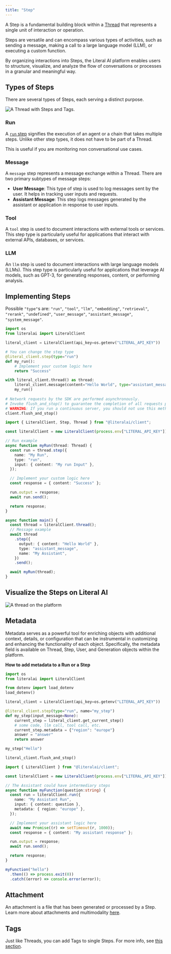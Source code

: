 ```yaml
---
title: "Step"
---
```


A Step is a fundamental building block within a [Thread](/concepts/thread) that represents a single unit of interaction or operation.

Steps are versatile and can encompass various types of activities, such as sending a message, making a call to a large language model (LLM), or executing a custom function.

By organizing interactions into Steps, the Literal AI platform enables users to structure, visualize, and analyze the flow of conversations or processes in a granular and meaningful way.

## Types of Steps

There are several types of Steps, each serving a distinct purpose.

<Frame caption="A Thread with Steps and Tags.">
  <img src="/images/thread-steps.svg" alt="A Thread with Steps and Tags." />
</Frame>

### Run

A [`run` step](/concepts/run) signifies the execution of an agent or a chain that takes multiple steps. Unlike other step types, it does not have to be part of a Thread.

This is useful if you are monitoring non conversational use cases.

### Message

A `message` step represents a message exchange within a Thread. There are two primary subtypes of message steps:

- **User Message**: This type of step is used to log messages sent by the user. It helps in tracking user inputs and requests.
- **Assistant Message**: This step logs messages generated by the assistant or application in response to user inputs.

### Tool

A `tool` step is used to document interactions with external tools or services. This step type is particularly useful for applications that interact with external APIs, databases, or services.

### LLM

An `llm` step is used to document interactions with large language models (LLMs). This step type is particularly useful for applications that leverage AI models, such as GPT-3, for generating responses, content, or performing analysis.

## Implementing Steps

Possible `"type"`s are: `"run"`, `"tool"`, `"llm"`, `"embedding"`, `"retrieval"`, `"rerank"`, `"undefined"`, `"user_message"`, `"assistant_message"`, `"system_message"`.

<CodeGroup>

```python Python
import os
from literalai import LiteralClient

literal_client = LiteralClient(api_key=os.getenv("LITERAL_API_KEY"))

# You can change the step type
@literal_client.step(type="run")
def my_run():
    # Implement your custom logic here
    return "Success"

with literal_client.thread() as thread:
    literal_client.message(content="Hello World", type="assistant_message", name="My Assistant")
    my_run()
    
# Network requests by the SDK are performed asynchronously.
# Invoke flush_and_stop() to guarantee the completion of all requests prior to the process termination.
# WARNING: If you run a continuous server, you should not use this method.
client.flush_and_stop()
```

```typescript TypeScript
import { LiteralClient, Step, Thread } from "@literalai/client";

const literalClient = new LiteralClient(process.env["LITERAL_API_KEY"]);

// Run example
async function myRun(thread: Thread) {
  const run = thread.step({
    name: "My Run",
    type: "run",
    input: { content: "My run Input" },
  });

  // Implement your custom logic here
  const response = { content: "Success" };

  run.output = response;
  await run.send();

  return response;
}

async function main() {
  const thread = literalClient.thread();
  // Message example
  await thread
    .step({
      output: { content: "Hello World" },
      type: "assistant_message",
      name: "My Assistant",
    })
    .send();

  await myRun(thread);
}

```

</CodeGroup>


## Visualize the Steps on Literal AI

<Frame caption="Output on the platform">
  <img src="/images/step-example.png" alt="A thread on the platform" />
</Frame>

## Metadata

Metadata serves as a powerful tool for enriching objects with additional context, details, or configuration that can be instrumental in customizing and enhancing the functionality of each object. Specifically, the metadata field is available on Thread, Step, User, and Generation objects within the platform.

**How to add metadata to a Run or a Step**

<CodeGroup>

```python Python
import os
from literalai import LiteralClient

from dotenv import load_dotenv
load_dotenv()

literal_client = LiteralClient(api_key=os.getenv("LITERAL_API_KEY"))

@literal_client.step(type="run", name="my_step")
def my_step(input_message=None):
    current_step = literal_client.get_current_step()
    # some code, llm call, tool call, etc.
    current_step.metadata = {"region": "europe"}
    answer = "answer"
    return answer

my_step("Hello")

literal_client.flush_and_stop()
```

```typescript TypeScript
import { LiteralClient } from "@literalai/client";

const literalClient = new LiteralClient(process.env["LITERAL_API_KEY"]);

// The Assistant could have intermediary steps
async function myFunction(question:string) {
  const run = literalClient.run({
    name: "My Assistant Run",
    input: { content: question },
    metadata: { region: "europe" },
  });

  // Implement your assistant logic here
  await new Promise((r) => setTimeout(r, 1000));
  const response = { content: "My assistant response" };

  run.output = response;
  await run.send();

  return response;
}

myFunction("hello")
  .then(() => process.exit(0))
  .catch((error) => console.error(error));
```

</CodeGroup>

## Attachment

An attachment is a file that has been generated or processed by a Step. Learn more about attachments and multimodality [here](/concepts/multimodal).

## Tags

Just like Threads, you can add Tags to single Steps. For more info, see [this section](/concepts/tags).